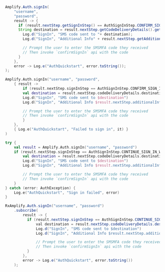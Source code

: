 <BlockSwitcher>
<Block name="Java">

```java
Amplify.Auth.signIn(
    "username",
    "password",
    result -> {
      if (result.nextStep.getSignInStep() == AuthSignInStep.CONFIRM_SIGN_IN_WITH_SMS_MFA_CODE) {
      String destination = result.nextStep.getCodeDeliveryDetails().getDestination();
        Log.d("SignIn", "SMS code sent to "+ destination);
        Log.d("SignIn", "Additional Info" + result.nextStep.getAdditionalInfo());

        // Prompt the user to enter the SMSMFA code they received
        // Then invoke `confirmSignIn` api with the code
      }
    },
    error -> Log.e("AuthQuickstart", error.toString());
);
```

</Block>
<Block name="Kotlin - Callbacks">

```kotlin
Amplify.Auth.signIn("username", "password",
    { result ->
        if (result.nextStep.signInStep == AuthSignInStep.CONFIRM_SIGN_IN_WITH_SMS_MFA_CODE) {
        val destination = result.nextStep.codeDeliveryDetails.destination
        Log.d("SignIn", "SMS code sent to $destination")
        Log.d("SignIn", "Additional Info $result.nextStep.additionalInfo")

        // Prompt the user to enter the SMSMFA code they received
        // Then invoke `confirmSignIn` api with the code
        }
    },
    { Log.e("AuthQuickstart", "Failed to sign in", it) }
)
```

</Block>
<Block name="Kotlin - Coroutines">

```kotlin
try {
    val result = Amplify.Auth.signIn("username", "password")
    if (result.nextStep.signInStep == AuthSignInStep.CONTINUE_SIGN_IN_WITH_TOTP_SETUP) {
        val destination = result.nextStep.codeDeliveryDetails.destination
        Log.d("SignIn", "SMS code sent to $destination")
        Log.d("SignIn", "Additional Info $result.nextStep.additionalInfo")

        // Prompt the user to enter the SMSMFA code they received
        // Then invoke `confirmSignIn` api with the code
    }
} catch (error: AuthException) {
    Log.e("AuthQuickstart", "Sign in failed", error)
}
```

</Block>
<Block name="RxJava">

```java
RxAmplify.Auth.signIn("username", "password")
    .subscribe(
        result -> {
          if (result.nextStep.signInStep == AuthSignInStep.CONTINUE_SIGN_IN_WITH_TOTP_SETUP) {
              val destination = result.nextStep.codeDeliveryDetails.destination
              Log.d("SignIn", "SMS code sent to $destination")
              Log.d("SignIn", "Additional Info $result.nextStep.additionalInfo")

              // Prompt the user to enter the SMSMFA code they received
              // Then invoke `confirmSignIn` api with the code
          }
        },
        error -> Log.e("AuthQuickstart", error.toString())
    );
```

</Block>
</BlockSwitcher>
